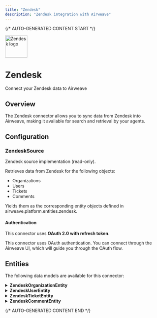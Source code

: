 ```yaml
---
title: "Zendesk"
description: "Zendesk integration with Airweave"
---
```


{/* AUTO-GENERATED CONTENT START */}



<div className="connector-header">
  <img src="icon.svg" alt="Zendesk logo" width="72" height="72" className="connector-icon" />
  <div className="connector-info">
    <h1>Zendesk</h1>
    <p>Connect your Zendesk data to Airweave</p>
  </div>
</div>

## Overview

The Zendesk connector allows you to sync data from Zendesk into Airweave, making it available for search and retrieval by your agents.

## Configuration


### ZendeskSource

Zendesk source implementation (read-only).

Retrieves data from Zendesk for the following objects:
  - Organizations
  - Users
  - Tickets
  - Comments

Yields them as the corresponding entity objects defined in
airweave.platform.entities.zendesk.

#### Authentication

This connector uses **OAuth 2.0 with refresh token**.

This connector uses OAuth authentication. You can connect through the Airweave UI, which will guide you through the OAuth flow.


## Entities

The following data models are available for this connector:


<details>
<summary><strong>ZendeskOrganizationEntity</strong></summary>

Schema for a Zendesk organization.

References:
  https://developer.zendesk.com/api-reference/ticketing/organizations/organizations/

| Field | Type | Description |
|-------|------|-------------|
| name | Optional[str] | Name of the organization. |
| details | Optional[str] | Details about the organization. |
| domain_names | List[str] | List of domain names associated with this organization. |
| external_id | Optional[str] | An external ID for this organization. |
| shared_tickets | bool | Whether tickets from this organization are shareable with all members. |
| shared_comments | bool | Whether comments are shared between all members of the organization. |
| created_at | Optional[datetime] | When the organization was created. |
| updated_at | Optional[datetime] | When the organization was last updated. |
| archived | bool | Placeholder for archival state if applicable. |

</details>

<details>
<summary><strong>ZendeskUserEntity</strong></summary>

Schema for a Zendesk user (agent or end user).

References:
  https://developer.zendesk.com/api-reference/ticketing/users/users/

| Field | Type | Description |
|-------|------|-------------|
| name | Optional[str] | The user's full name. |
| email | Optional[str] | The user's email address. |
| role | Optional[str] | Role assigned, e.g., 'admin', 'agent', 'end-user'. |
| time_zone | Optional[str] | The user's time zone. |
| locale | Optional[str] | Locale for the user (language, date/time format). |
| active | bool | Whether the user is currently active. |
| verified | bool | Whether the user's identity is verified. |
| shared | bool | Whether the user is shared from a different Zendesk instance or created locally. |
| suspended | bool | Whether the user is suspended. |
| last_login_at | Optional[datetime] | When the user last signed in (if available). |
| created_at | Optional[datetime] | When the user was created. |
| updated_at | Optional[datetime] | When the user was last updated. |
| archived | bool | Placeholder for archival state if applicable. |

</details>

<details>
<summary><strong>ZendeskTicketEntity</strong></summary>

Schema for a Zendesk ticket.

References:
  https://developer.zendesk.com/api-reference/ticketing/tickets/tickets/

| Field | Type | Description |
|-------|------|-------------|
| subject | Optional[str] | Subject or summary of the ticket. |
| description | Optional[str] | Description text of the ticket. |
| type | Optional[str] | Type of ticket, e.g., 'question', 'incident'. |
| priority | Optional[str] | Priority of the ticket, e.g., 'low', 'normal'. |
| status | Optional[str] | Current status, e.g., 'open', 'pending'. |
| tags | List[str] | List of tags attached to the ticket. |
| requester_id | Optional[str] | ID of the user that requested the ticket (i.e., the ticket's author). |
| assignee_id | Optional[str] | ID of the user (agent) assigned to handle this ticket. |
| organization_id | Optional[str] | ID of the organization associated with this ticket. |
| group_id | Optional[str] | ID of the group this ticket is assigned to. |
| created_at | Optional[datetime] | When the ticket was created. |
| updated_at | Optional[datetime] | When the ticket was last updated. |
| due_at | Optional[datetime] | When this ticket is due. |
| via | Optional[Dict[str, Any]] | Details about the source through which this ticket was created (e.g., channel). |
| custom_fields | List[Dict[str, Any]] | List of custom field objects with id/value pairs for this ticket. |
| archived | bool | Placeholder for archival state if applicable. |

</details>

<details>
<summary><strong>ZendeskCommentEntity</strong></summary>

Schema for a Zendesk comment, typically tied to a specific ticket.

References:
  https://developer.zendesk.com/api-reference/ticketing/tickets/ticket_comments/

| Field | Type | Description |
|-------|------|-------------|
| ticket_id | str | ID of the ticket this comment belongs to. |
| author_id | Optional[str] | ID of the user who wrote this comment. |
| plain_body | Optional[str] | Plain text version of the comment. |
| public | bool | Whether the comment is public or private. |
| created_at | Optional[datetime] | When the comment was created. |
| attachments | List[Dict[str, Any]] | Attachments associated with the comment, if any. |
| archived | bool | Placeholder for archival state if applicable. |

</details>




{/* AUTO-GENERATED CONTENT END */}

